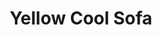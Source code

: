 ---
title: "Yellow Cool Sofa"
meta_title: "Yellow Cool Sofa craft"
description: "Craft de Yellow Cool Sofa"
rank: "s"
draft: false
name: "Yellow Cool Sofa"
recipe_img: "https://wiki.pokexgames.com/images/c/c9/Yellow_Cool_Sofa.png"
level: 105
craft_time: 14400
result: 1
value_npc: 1
ingredients:
  - name: "Drawing Clipboards"
    quantity: 15
    item_img: "https://wiki.pokexgames.com/images/3/36/Drawing_Clipboard.png"
    value_npc: 1
  - name: "Corrupted Champion Belt"
    quantity: 4
    item_img: "https://wiki.pokexgames.com/images/6/6b/Corrupted-Belt-of-Champion.gif"
    value_npc: 1
  - name: "Mole Hair"
    quantity: 3
    item_img: "https://wiki.pokexgames.com/images/f/f3/Mole_Hair.png"
    value_npc: 1
  - name: "Small Bird Beak"
    quantity: 3
    item_img: "https://wiki.pokexgames.com/images/3/33/Small_Bird_Beak.png"
    value_npc: 1
  - name: "Savage Fin"
    quantity: 3
    item_img: "https://wiki.pokexgames.com/images/9/9e/Savage_Fin.png"
    value_npc: 1
  - name: "Mount Horn"
    quantity: 1
    item_img: "https://wiki.pokexgames.com/images/3/34/Mount_Horn.png"
    value_npc: 1
---